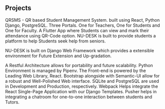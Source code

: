 ## Projects


<ProjectCard title="QRSMS" link="http://student.qrsms.ml/" bg="linear-gradient(to right, #D4145A 0%, #FBB03B 100%)" >
 QRSMS -  QR based Student Management System. 
 built using React, Python Django, PostgreSQL. 
 Three Portals. One for Teachers, One for Students and One for Faculty.
 A Flutter App where Students can view and mark their attendance using QR-Code option.
</ProjectCard> 

<ProjectCard title="NU Desk" link="http://forum.nudesk.ml/" bg="linear-gradient(to right, #D4145A 0%, #FBB03B 100%)" >
NU-DESK is built to provide students a platform to help Students seek help from seniors.

NU-DESK is built on Django Web Framework which provides a extensible environment for Future Extension and Up-gradation.

A Restful Architecture allows for portability and future scalability.
Python Environment is managed by Pipenv.
The Front-end is powered by the Leading Web Library, React.
Bootstrap alongside with Semantic-UI allow for a robust and Well-Polished Web interface.
SQLite and PostgreSQL are used in Development and Production, respectively.
Webpack Helps integrate the React Single-Page Application with our Django Templates.
Pusher helps in integrating a chatroom for one-to-one interaction between students and Tutors.
</ProjectCard> 